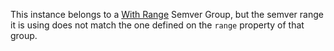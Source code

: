 This instance belongs to a [With Range](/synopkg/config/semver-groups/with-range) Semver Group, but the semver range it is using does not match the one defined on the `range` property of that group.
